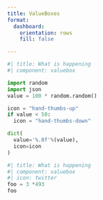 ```yaml
---
title: ValueBoxes
format: 
  dashboard:
    orientation: rows
    fill: false

---
```


```python
#| title: What is happening
#| component: valuebox

import random
import json
value = 100 * random.random()

icon = "hand-thumbs-up"
if value < 50:
  icon = "hand-thumbs-down"

dict(
  value='%.0f'%(value),
  icon=icon
)
```


```python
#| title: What is happening
#| component: valuebox
#| icon: twitter
foo = 3 *493
foo
```